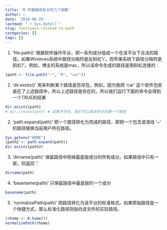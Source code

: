 ```yaml
---
title: 'R 中跟路径有关的几个函数'
author: ~
date: '2018-06-29'
lastmod: "`r Sys.Date()`"
slug: functions-related-to-path
categories: []
tags: []
---
```


1. 'file.path()' 根据软件操作平台，把一系列成分组成一个在该平台下合法的路径。如果Windows系统中路径分隔符是反斜杠'\\'，而苹果系统下路径分隔符是斜杠'/'。例如，博主的系统是mac，所以该命令生成的路径是用斜杠连接的：

```r
(path <- file.path("~", "R", "car"))
```

2. 'dir.exists()' 用来判断某个路径是否存在。例如，因为我把 'car' 这个软件包安装在了上述路径中，所以上述路径是存在的，所以我们运行下面的命令会得到一个TRUE的结果

```r
dir.exists(path)
# dir.create(path) # 如果不存在，我们可以用该命令创建一个路径
```

2. 'path.expand(path)' 把一个路径转化为完成的路径，即把一个包含波浪线 '~' 的路径替换当前用户所在路径。

```r
Sys.getenv("HOME")
(path2 <- path.expand(path))
dir.exists(path2)
```
3.  'dirname(path)' 保留路径中除掉最底层成分的所有成分。如果路径中只有一层，则返回 '.'

```r
dirname(path)
```

4. 'basename(path)' 只保留路径中最底层的一个成分

```r
basename(path)
```

5.  `normalizePath(path)' 把路径转化为该平台的标准格式。如果原始路径是一个快捷方式，那么标准化路径则指向该文件的实际路径。

```r
(rhome <- R.home())
normalizePath(rhome)
```